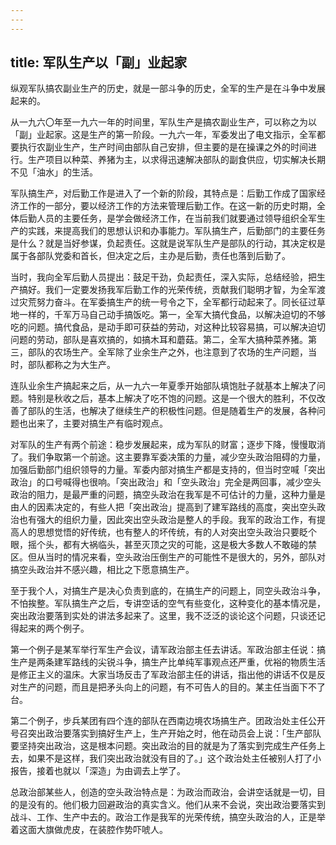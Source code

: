```yaml
---
---
---
```

title: 军队生产以「副」业起家
---




纵观军队搞农副业生产的历史，就是一部斗争的历史，全军的生产是在斗争中发展起来的。

从一九六〇年至一九六一年的时间里，军队生产是搞农副业生产，可以称之为以「副」业起家。这是生产的第一阶段。一九六一年，军委发出了电文指示，全军都要执行农副业生产，生产时间由部队自己安排，但主要的是在操课之外的时间进行。生产项目以种菜、养猪为主，以求得迅速解决部队的副食供应，切实解决长期不见「油水」的生活。

军队搞生产，对后勤工作是进入了一个新的阶段，其特点是：后勤工作成了国家经济工作的一部分，要以经济工作的方法来管理后勤工作。在这一新的历史时期，全体后勤人员的主要任务，是学会做经济工作，在当前我们就要通过领导组织全军生产的实践，来提高我们的思想认识和办事能力。军队搞生产，后勤部门的主要任务是什么？就是当好参谋，负起责任。这就是说军队生产是部队的行动，其决定权是属于各部队党委和首长，但决定之后，主办是后勤，责任也落到后勤了。

当时，我向全军后勤人员提出：鼓足干劲，负起责任，深入实际，总结经验，把生产搞好。我们一定要发扬我军后勤工作的光荣传统，贡献我们聪明才智，为全军渡过灾荒努力奋斗。在军委搞生产的统一号令之下，全军都行动起来了。同长征过草地一样的，千军万马自己动手搞饭吃。第一，全军大搞代食品，以解决迫切的不够吃的问题。搞代食品，是动手即可获益的劳动，对这种比较容易搞，可以解决迫切问题的劳动，部队是喜欢搞的，如搞木耳和蘑菇。第二，全军大搞种菜养猪。第三，部队的农场生产。全军除了业余生产之外，也注意到了农场的生产问题，当时，部队都称之为大生产。

连队业余生产搞起来之后，从一九六一年夏季开始部队填饱肚子就基本上解决了问题。特别是秋收之后，基本上解决了吃不饱的问题。这是一个很大的胜利，不仅改善了部队的生活，也解决了继续生产的积极性问题。但是随着生产的发展，各种问题也出来了，主要对搞生产有临时观点。

对军队的生产有两个前途：稳步发展起来，成为军队的财富；逐步下降，慢慢取消了。我们争取第一个前途。这主要靠军委决策的力量，减少空头政治阻碍的力量，加强后勤部门组织领导的力量。军委内部对搞生产都是支持的，但当时空喊「突出政治」的口号喊得也很响。「突出政治」和「空头政治」完全是两回事，减少空头政治的阻力，是最严重的问题，搞空头政治在我军是不可估计的力量，这种力量是由人的因素决定的，有些人把「突出政治」提高到了建军路线的高度，突出空头政治也有强大的组织力量，因此突出空头政治是整人的手段。我军的政治工作，有提高人的思想觉悟的好传统，也有整人的坏传统，有的人对突出空头政治只要眨个眼，摇个头，都有大祸临头，甚至灭顶之灾的可能，这是极大多数人不敢碰的禁区。但从当时的情况来看，空头政治压倒生产的可能性不是很大的，另外，部队对搞空头政治并不感兴趣，相比之下愿意搞生产。

至于我个人，对搞生产是决心负责到底的，在搞生产的问题上，同空头政治斗争，不怕挨整。军队搞生产之后，专讲空话的空气有些变化，这种变化的基本情况是，突出政治要落到实处的讲法多起来了。这里，我不泛泛的谈论这个问题，只谈还记得起来的两个例子。

第一个例子是某军举行军生产会议，请军政治部主任去讲话。军政治部主任说：搞生产是两条建军路线的尖锐斗争，搞生产比单纯军事观点还严重，优裕的物质生活是修正主义的温床。大家当场反击了军政治部主任的讲话，指出他的讲话不仅是反对生产的问题，而且是把矛头向上的问题，有不可告人的目的。某主任当面下不了台。

第二个例子，步兵某团有四个连的部队在西南边境农场搞生产。团政治处主任公开号召突出政治要落实到搞好生产上，生产开始之时，他在动员会上说：「生产部队要坚持突出政治，这是根本问题。突出政治的目的就是为了落实到完成生产任务上去，如果不是这样，我们突出政治就没有目的了。」这个政治处主任被别人打了小报告，接着也就以「深造」为由调去上学了。

总政治部某些人，创造的空头政治特点是：为政治而政治，会讲空话就是一切，目的是没有的。他们极力回避政治的真实含义。他们从来不会说，突出政治要落实到战斗、工作、生产中去的。政治工作是我军的光荣传统，搞空头政治的人，正是举着这面大旗做虎皮，在装腔作势吓唬人。